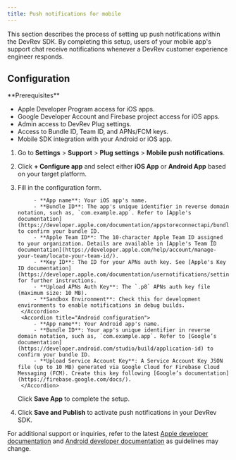```yaml
---
title: Push notifications for mobile
---
```

This section describes the process of setting up push notifications within the DevRev SDK. By completing this setup, users of your mobile app's support chat receive notifications whenever a DevRev customer experience engineer responds.

## Configuration

<Info>
**Prerequisites**

- Apple Developer Program access for iOS apps.
- Google Developer Account and Firebase project access for iOS apps.
- Admin access to DevRev Plug settings.
- Access to Bundle ID, Team ID, and APNs/FCM keys.
- Mobile SDK integration with your Android or iOS app.
</Info>

1. Go to **Settings** > **Support** > **Plug settings** > **Mobile push notifications**.

2. Click **+ Configure app** and select either **iOS App** or **Android App** based on your target platform.

3. Fill in the configuration form.
   
    <AccordionGroup>
        <Accordion title="iOS configuration">

            - **App name**: Your iOS app's name.
            - **Bundle ID**: The app's unique identifier in reverse domain notation, such as, `com.example.app`. Refer to [Apple's documentation](https://developer.apple.com/documentation/appstoreconnectapi/bundle_ids) to confirm your bundle ID.
            - **Apple Team ID**: The 10-character Apple Team ID assigned to your organization. Details are available in [Apple's Team ID documentation](https://developer.apple.com/help/account/manage-your-team/locate-your-team-id/).
            - **Key ID**: The ID for your APNs auth key. See [Apple's Key ID documentation](https://developer.apple.com/documentation/usernotifications/setting_up_a_remote_notification_server/sending_notification_requests_to_apns) for further instructions.
            - **Upload APNs Auth Key**: The `.p8` APNs auth key file (maximum size: 10 MB).
            - **Sandbox Environment**: Check this for development environments to enable notifications in debug builds.
        </Accordion>
        <Accordion title="Android configuration">
            - **App name**: Your Android app's name.
            - **Bundle ID**: Your app's unique identifier in reverse domain notation, such as, `com.example.app`. Refer to [Google’s documentation](https://developer.android.com/studio/build/application-id) to confirm your bundle ID.
            - **Upload Service Account Key**: A Service Account Key JSON file (up to 10 MB) generated via Google Cloud for Firebase Cloud Messaging (FCM). Create this key following [Google’s documentation](https://firebase.google.com/docs/).
        </Accordion>
    </AccordionGroup>

    Click **Save App** to complete the setup.

4. Click **Save and Publish** to activate push notifications in your DevRev SDK.

For additional support or inquiries, refer to the latest [Apple developer documentation](https://developer.apple.com/) and [Android developer documentation](https://developer.android.com/) as guidelines may change.

